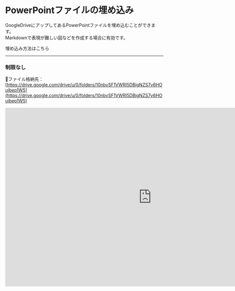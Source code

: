 # PowerPointファイルの埋め込み

GoogleDriveにアップしてあるPowerPointファイルを埋め込むことができます。  
Markdownで表現が難しい図などを作成する場合に有効です。

埋め込み方法はこちら

---

### 制限なし

📁ファイル格納先： [https://drive.google.com/drive/u/0/folders/10nbvSF1VWRI5DBjgNZS7v6HOujbep1W5](https://drive.google.com/drive/u/0/folders/10nbvSF1VWRI5DBjgNZS7v6HOujbep1W5)

<iframe
  src="https://docs.google.com/presentation/d/e/2PACX-1vRTI7XEUdl7V77Aum8KHcdJ4RcS0z9HCJwE25g3Xb_slQm8mlNPn_caAnTIBxsBOw/embed?start=false&loop=false&delayms=3000"
  frameborder="0"
  width="930"
  height="570"
  allowfullscreen="true"
  mozallowfullscreen="true"
  webkitallowfullscreen="true"
/>

「︙ > 全画面表示に変更」から全画面で閲覧することができます。

---

### 制限なし

対象のファイルへのアクセス権限がなければ閲覧することはできません。  
下記はアクセス制限下のフォルダにある同ファイルとなります。

📁ファイル格納先： [https://docs.google.com/presentation/d/1pjgcX5zIz6vwBwRe2M3Sd\_05AtgIjcGk/edit#slide=id.p1](https://docs.google.com/presentation/d/1pjgcX5zIz6vwBwRe2M3Sd_05AtgIjcGk/edit#slide=id.p1)

<iframe
  src="https://docs.google.com/presentation/d/e/2PACX-1vQzG3JyV-mIBP28ylblQGhgstjtUuvnTrYxM-rw-DruyZZaj8l4-jpZhodC1YqZKQ/embed?start=false&loop=false&delayms=3000"
  frameborder="0"
  width="930"
  height="570"
  allowfullscreen="true"
  mozallowfullscreen="true"
  webkitallowfullscreen="true"
/>
